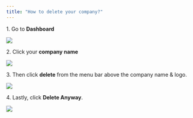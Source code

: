 ```yaml
---
title: "How to delete your company?"
---
```


1\. Go to **Dashboard**

![](/images/tutorials/dashboard2-e.png)

2\. Click your **company name**

![](/images/tutorials/dashboard-company-name-e.png)

3\. Then click **delete** from the menu bar above the company name & logo.

![](/images/tutorials/company-delete1-e.png)

4\. Lastly, click **Delete Anyway**.

![](/images/tutorials/company-delete2-e.png)